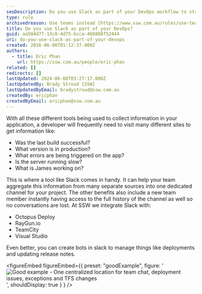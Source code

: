 ```yaml
---
seoDescription: Do you use Slack as part of your DevOps workflow to streamline collaboration and improve team communication?
type: rule
archivedreason: Use teams instead [https://www.ssw.com.au/rules/use-teams](/rules/use-teams)
title: Do you use Slack as part of your DevOps?
guid: aa504d77-13c8-4d75-bcca-468888f52444
uri: do-you-use-slack-as-part-of-your-devops
created: 2016-06-06T01:12:37.000Z
authors:
  - title: Eric Phan
    url: https://ssw.com.au/people/eric-phan
related: []
redirects: []
lastUpdated: 2024-06-08T03:27:17.000Z
lastUpdatedBy: Brady Stroud [SSW]
lastUpdatedByEmail: bradystroud@ssw.com.au
createdBy: ericphan
createdByEmail: ericphan@ssw.com.au
---
```


<youtubeEmbed url="https://www.youtube.com/embed/2biKJboCoE4" description="Figure: See how Slack can be setup to improve your Devops" />

With all these different tools being used to collect information in your application, a developer will frequently need to visit many different sites to get information like:

- Was the last build successful?
- What version is in production?
- What errors are being triggered on the app?
- Is the server running slow?
- What is James working on?

This is where a tool like Slack comes in handy. It can help your team aggregate this information from many separate sources into one dedicated channel for your project. The other benefits also include a new team member instantly having access to the full history of the channel as well so no conversations are lost.
At SSW we integrate Slack with:

- Octopus Deploy
- RayGun.io
- TeamCity
- Visual Studio

Even better, you can create bots in slack to manage things like deployments and updating release notes.

<figureEmbed figureEmbed={{
  preset: "goodExample",
  figure: '![Good example - One centralized location for team chat, deployment issues, exceptions and TFS changes](/uploads/rules/do-you-use-slack-as-part-of-your-devops/2016-06-06_11-22-03.png)',
  shouldDisplay: true
} } />
